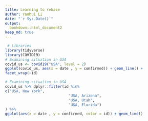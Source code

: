 ```yaml
---
title: Learning to rebase
author: Yanhui LI
date: "`r Sys.Date()`"
output:
  bookdown::html_document2
keep_md: true
---
```


```r
 # Libraries
library(tidyverse) 
library(COVID19)
# Examining situation in USA
covid_us <- covid19("USA", level = 2)
ggplot(covid_us, aes(x = date , y = confirmed)) + geom_line() +
facet_wrap(~id)
```

```r
# Examining situation in USA
covid_us %>% dplyr::filter(id %in%
c("USA, New York",
                             "USA, Arizona",
                             "USA, Utah",
                             "USA, Florida")
) %>%
ggplot(aes(x = date , y = confirmed, color = id)) + geom_line()
```


